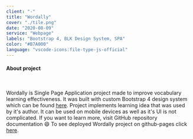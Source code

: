 ```yaml
---
client: "-"
title: "Wordally"
cover: "./tile.png"
date: "2020-08-09"
service: "Webpage"
labels: "Bootstrap 4, BLK Design System, SPA"
color: "#B7A000"
language: "vscode-icons:file-type-js-official"
---
```



<h4>About project</h4>

<br/>

<p class="text-justify">
  Wordally is Single Page Application project made to improve vocabulary learning effectiveness. It was built with custom Bootstrap 4 design system which can be found <a href="https://github.com/creativetimofficial/blk-design-system#readme" target="_blank">here</a>. Project implements learning idea that was used by it's author. It can be used on mobile devices as well as it's UI is not complicated. If you want to learn more, visit GitHub repository documentation 😄 To see deployed Wordally project on github-pages click <a href="https://trolit.github.io/Wordally/?&word=dog&translation=pies&word=cat&translation=kot&word=ogre&translation=ogr&word=pigeon&translation=go%C5%82%C4%85b&word=monster&translation=potw%C3%B3r&word=fire&translation=ogie%C5%84&word=kitchen&translation=kuchnia&word=house&translation=dom&word=shoot&translation=strzela%C4%87" target="_blank">here</a>. 
</p>

<Arrow/>

<GitHubButton url="https://github.com/trolit/Wordally#readme"/>